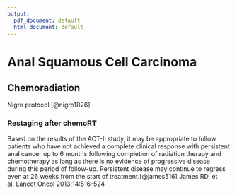 ```yaml
---
output:
  pdf_document: default
  html_document: default
---
```

# Anal Squamous Cell Carcinoma

## Chemoradiation

Nigro protocol [@nigro1826]

### Restaging after chemoRT

Based on the results of the ACT-II study, it may be appropriate to follow patients who have not achieved a complete clinical response with persistent anal cancer up to 6 months following completion of radiation therapy and chemotherapy as long as there is no evidence of progressive disease during this period of follow-up. Persistent disease may continue to regress even at 26 weeks from the start of treatment.[@james516] James RD, et al. Lancet Oncol 2013;14:516-524
